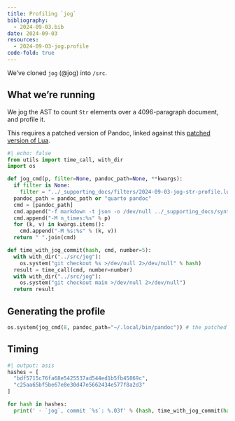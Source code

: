 ```yaml
---
title: Profiling `jog`
bibliography:
  - 2024-09-03.bib
date: 2024-09-03
resources:
  - 2024-09-03-jog.profile
code-fold: true
---
```


We've cloned `jog` (@jog) into `/src`.

## What we're running

We jog the AST to count `Str` elements over a 4096-paragraph document, and profile it.

This requires a patched version of Pandoc, linked against this [patched version of Lua](https://github.com/cscheid/lua-fast-profiler/tree/feature/fast-profiler-5.4).

```python
#| echo: false
from utils import time_call, with_dir
import os

def jog_cmd(p, filter=None, pandoc_path=None, **kwargs):
  if filter is None:
    filter = "../_supporting_docs/filters/2024-09-03-jog-str-profile.lua"
  pandoc_path = pandoc_path or "quarto pandoc"
  cmd = [pandoc_path]
  cmd.append("-f markdown -t json -o /dev/null ../_supporting_docs/synth-benchmark-1/inputs/_size-12.qmd -L %s" % filter)
  cmd.append("-M n_times:%s" % p)
  for (k, v) in kwargs.items():
    cmd.append("-M %s:%s" % (k, v))
  return " ".join(cmd)

def time_with_jog_commit(hash, cmd, number=5):
  with with_dir("../src/jog"):
    os.system("git checkout %s >/dev/null 2>/dev/null" % hash)
  result = time_call(cmd, number=number)
  with with_dir("../src/jog"):
    os.system("git checkout main >/dev/null 2>/dev/null")
  return result
```

## Generating the profile

```python
os.system(jog_cmd(8, pandoc_path="~/.local/bin/pandoc")) # the patched version of Pandoc in Carlos's system
```

## Timing

```python
#| output: asis
hashes = [
  "bdf5715c76fa68e5425537ad544ed1b5fb45869c",
  "c25aa65bf5be67e8e30d47e5662434e577f8a2d3"
]

for hash in hashes:
  print(' - `jog`, commit `%s`: %.03f' % (hash, time_with_jog_commit(hash, jog_cmd(8, filter="../_supporting_docs/filters/2024-09-03-jog-str.lua"))))
```